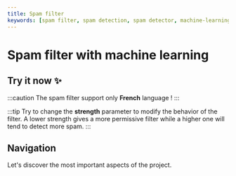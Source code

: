 ```yaml
---
title: Spam filter
keywords: [spam filter, spam detection, spam detector, machine-learning]
---
```



# Spam filter with machine learning

## Try it now ✨

:::caution
The spam filter support only **French** language !
:::

<SpamFilterDemo />

:::tip
Try to change the **strength** parameter to modify the behavior of the filter.
A lower strength gives a more permissive filter while a higher one will tend to detect more spam.
:::

## Navigation

Let's discover the most important aspects of the project.

<DocCardList />
